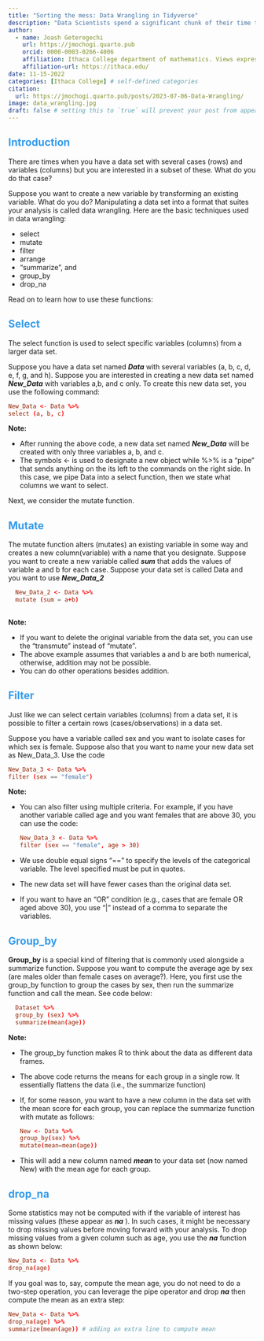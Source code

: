 ```yaml
---
title: "Sorting the mess: Data Wrangling in Tidyverse"
description: "Data Scientists spend a significant chunk of their time tranforming data into an easily (and readily) usable form. This process is known as data wrangling. This post describes a few basic data wrangling tools and how they are implemented in RStudio using the Tidyverse package."
author:
  - name: Joash Geteregechi
    url: https://jmochogi.quarto.pub
    orcid: 0000-0003-0266-4006
    affiliation: Ithaca College department of mathematics. Views expressed here are my own, and do not represent the college's position.
    affiliation-url: https://ithaca.edu/ 
date: 11-15-2022
categories: [Ithaca College] # self-defined categories
citation: 
  url: https://jmochogi.quarto.pub/posts/2023-07-06-Data-Wrangling/ 
image: data_wrangling.jpg
draft: false # setting this to `true` will prevent your post from appearing on your listing page until you're ready!
---
```


## [Introduction]{style="color:#349beb;"}

There are times when you have a data set with several cases (rows) and variables (columns) but you are interested in a subset of these. What do you do that case?

Suppose you want to create a new variable by transforming an existing variable. What do you do? Manipulating a data set into a format that suites your analysis is called data wrangling. Here are the basic techniques used in data wrangling:

-   select
-   mutate
-   filter
-   arrange
-   "summarize", and
-   group_by
-   drop_na

```{=html}
<!-- The following links other pages on the website. I commented them out but you may find them very helpful. the + sign is just for adding an item, not required.
    + [homepage](/) (set in `content/_index.md`),
    + [about page](/about) in the sidebar (set in `content/about/sidebar/index.md`), and
    + [contact page](/contact) (set in `content/form/contact.md`). -->
```

Read on to learn how to use these functions:

## [Select]{style="color:#349beb;"}

The select function is used to select specific variables (columns) from a larger data set.

Suppose you have a data set named ***Data*** with several variables (a, b, c, d, e, f, g, and h). Suppose you are interested in creating a new data set named ***New_Data*** with variables a,b, and c only. To create this new data set, you use the following command:

``` toml
New_Data <- Data %>% 
select (a, b, c)
```

**Note:**

-   After running the above code, a new data set named ***New_Data*** will be created with only three variables a, b, and c.
-   The symbols \<- is used to designate a new object while %\>% is a "pipe" that sends anything on the its left to the commands on the right side. In this case, we pipe Data into a select function, then we state what columns we want to select.

Next, we consider the mutate function.

## [Mutate]{style="color:#349beb;"}

The mutate function alters (mutates) an existing variable in some way and creates a new column(variable) with a name that you designate. Suppose you want to create a new variable called ***sum*** that adds the values of variable a and b for each case. Suppose your data set is called Data and you want to use ***New_Data_2***

``` toml
  New_Data_2 <- Data %>% 
  mutate (sum = a+b)
   
```

**Note:**

-   If you want to delete the original variable from the data set, you can use the "transmute" instead of "mutate".
-   The above example assumes that variables a and b are both numerical, otherwise, addition may not be possible.
-   You can do other operations besides addition.

## [Filter]{style="color:#349beb;"}

Just like we can select certain variables (columns) from a data set, it is possible to filter a certain rows (cases/observations) in a data set.

Suppose you have a variable called sex and you want to isolate cases for which sex is female. Suppose also that you want to name your new data set as New_Data_3. Use the code

``` toml
New_Data_3 <- Data %>% 
filter (sex == "female")
```

**Note:**

-   You can also filter using multiple criteria. For example, if you have another variable called age and you want females that are above 30, you can use the code:

    ``` toml
    New_Data_3 <- Data %>% 
    filter (sex == "female", age > 30)
    ```

-   We use double equal signs "==" to specify the levels of the categorical variable. The level specified must be put in quotes.

-   The new data set will have fewer cases than the original data set.

-   If you want to have an "OR" condition (e.g., cases that are female OR aged above 30), you use "\|" instead of a comma to separate the variables.

## [Group_by]{style="color:#349beb;"}

**Group_by** is a special kind of filtering that is commonly used alongside a summarize function. Suppose you want to compute the average age by sex (are males older than female cases on average?). Here, you first use the group_by function to group the cases by sex, then run the summarize function and call the mean. See code below:

``` toml
  Dataset %>% 
  group_by (sex) %>%
  summarize(mean(age))
```

**Note:**

-   The group_by function makes R to think about the data as different data frames.

-   The above code returns the means for each group in a single row. It essentially flattens the data (i.e., the summarize function)

-   If, for some reason, you want to have a new column in the data set with the mean score for each group, you can replace the summarize function with mutate as follows:

    ``` toml
    New <- Data %>% 
    group_by(sex) %>% 
    mutate(mean=mean(age))
    ```

-   This will add a new column named ***mean*** to your data set (now named New) with the mean age for each group.

## [drop_na]{style="color:#349beb;"}

Some statistics may not be computed with if the variable of interest has missing values (these appear as ***na*** ). In such cases, it might be necessary to drop missing values before moving forward with your analysis. To drop missing values from a given column such as age, you use the ***na*** function as shown below:

``` toml
New_Data <- Data %>% 
drop_na(age)
```

If you goal was to, say, compute the mean age, you do not need to do a two-step operation, you can leverage the pipe operator and drop ***na*** then compute the mean as an extra step:

``` toml
New_Data <- Data %>% 
drop_na(age) %>% 
summarize(mean(age)) # adding an extra line to compute mean
```
